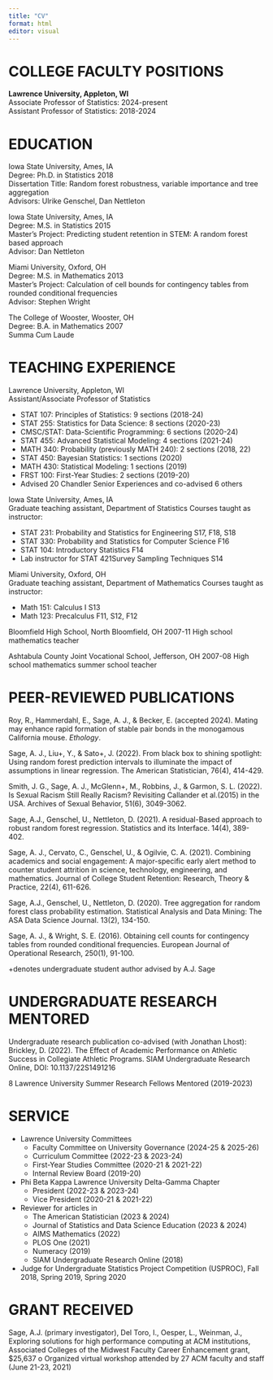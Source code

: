 ```yaml
---
title: "CV"
format: html
editor: visual
---
```


# COLLEGE FACULTY POSITIONS

**Lawrence University, Appleton, WI**\
Associate Professor of Statistics: 2024-present\
Assistant Professor of Statistics: 2018-2024

# EDUCATION

Iowa State University, Ames, IA\
Degree: Ph.D. in Statistics 2018\
Dissertation Title: Random forest robustness, variable importance and tree aggregation\
Advisors: Ulrike Genschel, Dan Nettleton

Iowa State University, Ames, IA\
Degree: M.S. in Statistics 2015\
Master’s Project: Predicting student retention in STEM: A random forest based approach\
Advisor: Dan Nettleton

Miami University, Oxford, OH\
Degree: M.S. in Mathematics 2013\
Master’s Project: Calculation of cell bounds for contingency tables from rounded conditional frequencies\
Advisor: Stephen Wright

The College of Wooster, Wooster, OH\
Degree: B.A. in Mathematics 2007\
Summa Cum Laude

# TEACHING EXPERIENCE

Lawrence University, Appleton, WI   \
Assistant/Associate Professor of Statistics

-   STAT 107: Principles of Statistics: 9 sections (2018-24)\
-   STAT 255: Statistics for Data Science: 8 sections (2020-23)\
-   CMSC/STAT: Data-Scientific Programming: 6 sections (2020-24)\
-   STAT 455: Advanced Statistical Modeling: 4 sections (2021-24)\
-   MATH 340: Probability (previously MATH 240): 2 sections (2018, 22)\
-   STAT 450: Bayesian Statistics: 1 sections (2020)\
-   MATH 430: Statistical Modeling: 1 sections (2019)\
-   FRST 100: First-Year Studies: 2 sections (2019-20)\
-   Advised 20 Chandler Senior Experiences and co-advised 6 others

Iowa State University, Ames, IA\
Graduate teaching assistant, Department of Statistics Courses taught as instructor:

-   STAT 231: Probability and Statistics for Engineering S17, F18, S18 \
-   STAT 330: Probability and Statistics for Computer Science F16 \
-   STAT 104: Introductory Statistics F14 \
-   Lab instructor for STAT 421Survey Sampling Techniques S14 \

Miami University, Oxford, OH \
Graduate teaching assistant, Department of Mathematics Courses taught as instructor:

-   Math 151: Calculus I S13 \
-   Math 123: Precalculus F11, S12, F12 \

Bloomfield High School, North Bloomfield, OH 2007-11 High school mathematics teacher

Ashtabula County Joint Vocational School, Jefferson, OH 2007-08 High school mathematics summer school teacher

# PEER-REVIEWED PUBLICATIONS

Roy, R., Hammerdahl, E., Sage, A. J., & Becker, E. (accepted 2024). Mating may enhance rapid formation of stable pair bonds in the monogamous California mouse. *Ethology*.

Sage, A. J., Liu+, Y., & Sato+, J. (2022). From black box to shining spotlight: Using random forest prediction intervals to illuminate the impact of assumptions in linear regression. The American Statistician, 76(4), 414-429.

Smith, J. G., Sage, A. J., McGlenn+, M., Robbins, J., & Garmon, S. L. (2022). Is Sexual Racism Still Really Racism? Revisiting Callander et al.(2015) in the USA. Archives of Sexual Behavior, 51(6), 3049-3062.

Sage, A.J., Genschel, U., Nettleton, D. (2021). A residual-Based approach to robust random forest regression. Statistics and its Interface. 14(4), 389-402.

Sage, A. J., Cervato, C., Genschel, U., & Ogilvie, C. A. (2021). Combining academics and social engagement: A major-specific early alert method to counter student attrition in science, technology, engineering, and mathematics. Journal of College Student Retention: Research, Theory & Practice, 22(4), 611-626.

Sage, A.J., Genschel, U., Nettleton, D. (2020). Tree aggregation for random forest class probability estimation. Statistical Analysis and Data Mining: The ASA Data Science Journal. 13(2), 134-150.

Sage, A. J., & Wright, S. E. (2016). Obtaining cell counts for contingency tables from rounded conditional frequencies. European Journal of Operational Research, 250(1), 91-100.

+denotes undergraduate student author advised by A.J. Sage

# UNDERGRADUATE RESEARCH MENTORED

Undergraduate research publication co-advised (with Jonathan Lhost): Brickley, D. (2022). The Effect of Academic Performance on Athletic Success in Collegiate Athletic Programs. SIAM Undergraduate Research Online, DOI: 10.1137/22S1491216

8 Lawrence University Summer Research Fellows Mentored (2019-2023)

# SERVICE

-   Lawrence University Committees
    -   Faculty Committee on University Governance (2024-25 & 2025-26)
    -   Curriculum Committee (2022-23 & 2023-24)
    -   First-Year Studies Committee (2020-21 & 2021-22)
    -   Internal Review Board (2019-20)
-   Phi Beta Kappa Lawrence University Delta-Gamma Chapter
    -   President (2022-23 & 2023-24)
    -   Vice President (2020-21 & 2021-22)
-   Reviewer for articles in
    -   The American Statistician (2023 & 2024)
    -   Journal of Statistics and Data Science Education (2023 & 2024)
    -   AIMS Mathematics (2022)
    -   PLOS One (2021)
    -   Numeracy (2019)
    -   SIAM Undergraduate Research Online (2018)
-   Judge for Undergraduate Statistics Project Competition (USPROC), Fall 2018, Spring 2019, Spring 2020

# GRANT RECEIVED

Sage, A.J. (primary investigator), Del Toro, I., Oesper, L., Weinman, J., Exploring solutions for high performance computing at ACM institutions, Associated Colleges of the Midwest Faculty Career Enhancement grant, \$25,637 o Organized virtual workshop attended by 27 ACM faculty and staff (June 21-23, 2021)
